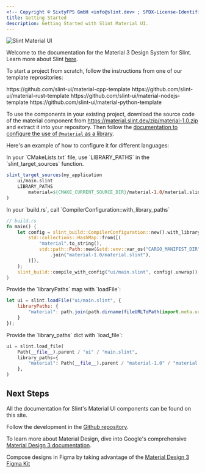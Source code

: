 ```yaml
---
<!-- Copyright © SixtyFPS GmbH <info@slint.dev> ; SPDX-License-Identifier: MIT -->
title: Getting Started
description: Getting Started with Slint Material UI.
---
```



![Slint Material UI](~/assets/images/material-tablet.webp)

Welcome to the documentation for the Material 3 Design System for Slint. Learn more about
Slint [here](https://slint.dev/).

To start a project from scratch, follow the instructions from one of our template reprositories:

<Tabs syncKey="dev-language">
<TabItem label="C++">
https://github.com/slint-ui/material-cpp-template
</TabItem>
<TabItem label="Rust">
https://github.com/slint-ui/material-rust-template
</TabItem>
<TabItem label="NodeJS">
https://github.com/slint-ui/material-nodejs-template
</TabItem>
<TabItem label="Python" >
https://github.com/slint-ui/material-python-template
</TabItem>
</Tabs>

To use the components in your existing project, download the source code of the material component from
https://material.slint.dev/zip/material-1.0.zip
and extract it into your repository.
Then follow the [documentation to configure the use of `@material` as a library](https://docs.slint.dev/latest/docs/slint/guide/language/coding/file/#component-libraries).

Here's an example of how to configure it for different languages:

<Tabs syncKey="dev-language">
<TabItem label="C++">
In your `CMakeLists.txt` file, use `LIBRARY_PATHS` in the `slint_target_sources` function.

```cmake
slint_target_sources(my_application
    ui/main.slint
    LIBRARY_PATHS
        material=${CMAKE_CURRENT_SOURCE_DIR}/material-1.0/material.slint
)
```
</TabItem>
<TabItem label="Rust">
In your `build.rs`, call `CompilerConfiguration::with_library_paths`

```rust
// build.rs
fn main() {
    let config = slint_build::CompilerConfiguration::new().with_library_paths(
        std::collections::HashMap::from([(
            "material".to_string(),
            std::path::Path::new(&std::env::var_os("CARGO_MANIFEST_DIR").unwrap())
                .join("material-1.0/material.slint"),
        )]),
    );
    slint_build::compile_with_config("ui/main.slint", config).unwrap();
}
```
</TabItem>
<TabItem label="NodeJS">
Provide the `libraryPaths` map with `loadFile`:

```javascript
let ui = slint.loadFile("ui/main.slint", {
    libraryPaths: {
        "material": path.join(path.dirname(fileURLToPath(import.meta.url)), "..", "material-1.0", "material.slint")
    }
});
```
</TabItem>
<TabItem label="Python">
Provide the `library_paths` dict with `load_file`:

```python
ui = slint.load_file(
    Path(__file__).parent / "ui" / "main.slint",
    library_paths={
        "material": Path(__file__).parent / "material-1.0" / "material.slint"
    },
)
```
</TabItem>
</Tabs>

## Next Steps

All the documentation for Slint's Material UI components can be found on this site.

Follow the development in the [Github repository](https://github.com/slint-ui/material-components).

To learn more about Material Design, dive into Google's comprehensive [Material Design 3 documentation](https://m3.material.io/components).

Compose designs in Figma by taking advantage of the [Material Design 3 Figma Kit](https://www.figma.com/community/file/1035203688168086460/material-3-design-kit)

